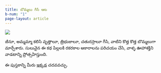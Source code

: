 ```yaml
---
title: బొమ్మలు గీసే ఆట
b-num: "1"
page-layout: article
---
```


![](bommalu-geese-aata.jpg)

జీనూ, అమ్మమ్మా కలిసి వృత్తాలూ, త్రిభుజాలూ, చతురస్రాలూ గీసి, వాటిని కొత్త కొత్త బొమ్మలుగా మార్చేశారు. సులువైన ఈ కథ పిల్లలకి రకరకాల ఆకారాలను పరిచయం చేసి, వాళ్ళ ఊహాశక్తిని వాడటాన్ని ప్రోత్సహిస్తుంది.

ఈ పుస్తకాన్ని మీరు [ఇక్కడ](https://storyweaver.org.in/en/stories/39149-bommalu-geese-aata) చదవవచ్చు. 